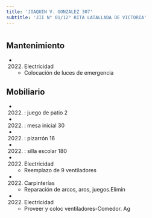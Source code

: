 ```yaml
---
title: 'JOAQUIN V. GONZALEZ 307'
subtitle: 'JII N° 01/12° RITA LATALLADA DE VICTORIA'
---
```


#


## Mantenimiento

*  (2022) Electricidad 
    + Colocación de luces de emergencia


## Mobiliario

*  (2022) : juego de patio 2 

*  (2022) : mesa inicial 30 

*  (2022) : pizarrón 16 

*  (2022) : silla escolar 180 




*  (2022) Electricidad 
    + Reemplazo de 9 ventiladores

*  (2022) Carpinterías 
    + Reparación de arcos, aros, juegos.Elimin

*  (2022) Electricidad 
    + Proveer y coloc ventiladores-Comedor. Ag



